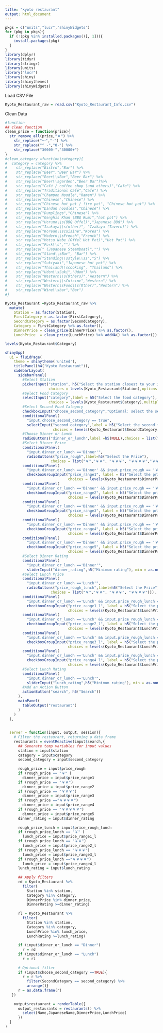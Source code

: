 ```yaml
---
title: "kyoto restaurant"
output: html_document
---
```

```r
pkgs = c("units","lucr","shinyWidgets")
for (pkg in pkgs){
  if (!(pkg %in% installed.packages()[, 1])){
    install.packages(pkg)
  }
}
library(dplyr)
library(tidyr)
library(stringr)
library(units)
library("lucr")
library(shiny)
library(shinythemes)
library(shinyWidgets)
```

Load CSV File 
```r
Kyoto_Restaurant_raw = read.csv("Kyoto_Restaurant_Info.csv")
```

Clean Data
```r
#function
## clean function
clean_price = function(price){
  str_remove_all(price,"￥") %>% 
    str_replace("～","-") %>% 
    str_replace("^ -","0-") %>% 
    str_replace("30000-","30000+")
}
#clean_category =function(category){
#  category = category %>% 
#    str_replace("Bistro","Bar") %>%
#    str_replace("Beer","Beer Bar") %>%
#    str_replace("Beer\\sBar","Beer Bar") %>%
#    str_replace("Beer\\sgarden","Beer Bar")%>%
#    str_replace("Café / coffee shop (and others)","Cafe") %>% 
#    str_replace("Traditional Café","Cafe") %>%
#    str_replace("Champon Noodle","Ramen") %>% 
#    str_replace("Chinese","Chinese") %>% 
#    str_replace("Chinese hot pot / fire pot", "Chinese hot pot") %>% 
#    str_replace("Dandan noodles","Chinese") %>% 
#    str_replace("Dumplings","Chinese") %>% 
#    str_replace("Genghis Khan (BBQ Rum)","hot pot") %>% 
#    str_replace("Horumo\\s(BBQ Offel)","Japanese BBQ") %>% 
#    str_replace("Izakaya\\s(other)", "Izakaya (Tavern)") %>% 
#    str_replace("Korean\\scuisine","Korea") %>% 
#    str_replace("Modern\\sFrench","French") %>% 
#    str_replace("Motsu Nabe (Offel Hot Pot)","Hot Pot") %>% 
#    str_replace("Pork\\s","") %>% 
#    str_replace(" (Japanese Steamboat)","") %>% 
#    str_replace("Stand\\sBar", "Bar") %>% 
#    str_replace("Standing\\sstyle\\ss","S") %>% 
#    str_replace("Sukiyaki","Japanese hot pot") %>% 
#    str_replace("Thailand\\scooking", "Thailand") %>% 
#    str_replace("Udon\\sSuki","Udon") %>% 
#    str_replace("Western\\s(Others)","Western") %>% 
#    str_replace("Western\\sCuisine","Western") %>% 
#    str_replace("Western\sFood\\s(Other)","Western") %>% 
#    str_replace("Wine\\sbar","Bar")
#}

Kyoto_Restaurant =Kyoto_Restaurant_raw %>% 
  mutate(
    Station = as.factor(Station),
    FirstCategory = as.factor(FirstCategory),
    SecondCategory = as.factor(SecondCategory),
    Category = FirstCategory %>% as.factor(),
    DinnerPrice = clean_price(DinnerPrice) %>% as.factor(),
    LunchPrice  = clean_price(LunchPrice) %>% addNA() %>% as.factor())

levels(Kyoto_Restaurant$Category)
```

```r
shinyApp(
  ui = fluidPage(
    theme = shinytheme('united'),
    titlePanel(h4("Kyoto Restaurant")),
    sidebarLayout(
      sidebarPanel(
        #Select Station
        pickerInput("station", h5("Select the station closest to your ideal restaurant"),
                    choices = levels(Kyoto_Restaurant$Station),options = list(`actions-box` = TRUE),multiple = TRUE),
        #Select Food Category
        selectInput("category",label = h5("Select the food category"),
                    choices = levels(Kyoto_Restaurant$Category),multiple = TRUE),
        #Select Second Food Category
        checkboxInput("choose_second_category","Optional: select the second food category"),
        conditionalPanel(
          "input.choose_second_category == true",
          selectInput("second_category",label = h5("Select the second food cetegory"),
                      choices = levels(Kyoto_Restaurant$SecondCategory))),
        #Choose Dinner or Lunch
        radioButtons("dinner_or_lunch",label =h5(NULL),choices = list("Dinner","Lunch")),
        #Select Dinner Price
        conditionalPanel(
          "input.dinner_or_lunch =='Dinner'",
          radioButtons("price_rough",label=h5("Select the Price"),
                     choices = list("￥","￥￥", "￥￥￥", "￥￥￥￥","￥￥￥￥￥"))),
        conditionalPanel(
          "input.dinner_or_lunch =='Dinner' && input.price_rough == '￥'",
          checkboxGroupInput("price_range1", label = h5("Select the price range(JPY)"),
                             choices = levels(Kyoto_Restaurant$DinnerPrice)[1:2])),
        conditionalPanel(
          "input.dinner_or_lunch =='Dinner' && input.price_rough == '￥￥'",
          checkboxGroupInput("price_range2", label = h5("Select the price range(JPY)"), 
                             choices = levels(Kyoto_Restaurant$DinnerPrice)[c(5,7,9)])),
        conditionalPanel(
          "input.dinner_or_lunch =='Dinner' && input.price_rough == '￥￥￥'",
          checkboxGroupInput("price_range3", label = h5("Select the price range(JPY)"), 
                             choices = levels(Kyoto_Restaurant$DinnerPrice)[10:12])),
        conditionalPanel(
          "input.dinner_or_lunch =='Dinner' && input.price_rough == '￥￥￥￥'",
          checkboxGroupInput("price_range4", label = h5("Select the price range(JPY)"),
                             choices = levels(Kyoto_Restaurant$DinnerPrice)[3:4])),
        conditionalPanel(
          "input.dinner_or_lunch =='Dinner' && input.price_rough == '￥￥￥￥￥'",
          checkboxGroupInput("price_range5", label = h5("Select the price range(JPY)"), 
                             choices = levels(Kyoto_Restaurant$DinnerPrice)[c(6,8)])),
        #Select Dinner Rating
        conditionalPanel(
          "input.dinner_or_lunch =='Dinner'",
          sliderInput("dinner_rating",h5("Minimum rating"), min = as.numeric(3), max = as.numeric(4.16),value = 3.0)),
        #Select Lunch Price
        conditionalPanel(
          "input.dinner_or_lunch =='Lunch'",
          radioButtons("price_rough_lunch",label=h5("Select the Price"),
                     choices = list("￥","￥￥", "￥￥￥", "￥￥￥￥"))),
        conditionalPanel(
          "input.dinner_or_lunch =='Lunch' && input.price_rough_lunch == '￥'",
          checkboxGroupInput("price_range1_l", label = h5("Select the price range(JPY)"),
                             choices = levels(Kyoto_Restaurant$LunchPrice)[1:2])),
        conditionalPanel(
          "input.dinner_or_lunch =='Lunch' && input.price_rough_lunch == '￥￥'",
          checkboxGroupInput("price_range2_l", label = h5("Select the price range(JPY)"), 
                             choices = levels(Kyoto_Restaurant$LunchPrice)[5:7])),
        conditionalPanel(
          "input.dinner_or_lunch =='Lunch' && input.price_rough_lunch == '￥￥￥'",
          checkboxGroupInput("price_range3_l", label = h5("Select the price range(JPY)"), 
                             choices = levels(Kyoto_Restaurant$LunchPrice)[8:10])),
        conditionalPanel(
          "input.dinner_or_lunch =='Lunch' && input.price_rough_lunch == '￥￥￥￥'",
          checkboxGroupInput("price_range4_l", label = h5("Select the price range(JPY)"),
                             choices = levels(Kyoto_Restaurant$LunchPrice)[3:4])),
        #Select Lunch Rating
        conditionalPanel(
          "input.dinner_or_lunch =='Lunch'",
          sliderInput("lunch_rating",h5("Minimum rating"), min = as.numeric(3), max = as.numeric(4.11),value = 3.0)),
        #Add an Action Button
        actionButton("search", h5("Search"))
      ),
      mainPanel(
        tableOutput("restaurant")
      )
    )
  ),
  
  
  server = function(input, output, session){
    # Filter the restaurant, returning a data frame
    restaurants = eventReactive(input$search,{
      ## Generate temp variables for input values
      station = input$station
      category = input$category
      second_category = input$second_category
      
      rough_price = input$price_rough
      if (rough_price == "￥" )
        dinner_price = input$price_range1
      if (rough_price == "￥￥")
        dinner_price = input$price_range2
      if (rough_price == "￥￥￥")
        dinner_price = input$price_range3
      if (rough_price =="￥￥￥￥")
        dinner_price = input$price_range4
      if (rough_price == "￥￥￥￥￥")
        dinner_price = input$price_range5
      dinner_rating = input$dinner_rating
        
      rough_price_lunch = input$price_rough_lunch
      if (rough_price_lunch == "￥" )
        lunch_price = input$price_range1_l
      if (rough_price_lunch == "￥￥")
        lunch_price = input$price_range2_l
      if (rough_price_lunch == "￥￥￥")
        lunch_price = input$price_range3_l
      if (rough_price_lunch =="￥￥￥￥")
        lunch_price = input$price_range4_l
      lunch_rating = input$lunch_rating
      
      ## Apply filters
      rd = Kyoto_Restaurant %>% 
        filter(
          Station %in% station,
          Category %in% category,
          DinnerPrice %in% dinner_price,
          DinnerRating >=dinner_rating) 
      
      rl = Kyoto_Restaurant %>% 
        filter(
          Station %in% station,
          Category %in% category,
          LunchPrice %in% lunch_price,
          LunchRating >=lunch_rating) 
      
      if (input$dinner_or_lunch == "Dinner")
        r = rd
      if (input$dinner_or_lunch == "Lunch")
        r = rl
      
      # Optional filter
      if (input$choose_second_category ==TRUE){
        r = r %>% 
          filter(SecondCategory == second_category) %>% 
          arrange()}
      r = as.data.frame(r)
   })
  
    output$restaurant = renderTable({
      output_restaurants = restaurants() %>% 
        select(Name,JapaneseName,DinnerPrice,LunchPrice)
      })
  }
)
```



